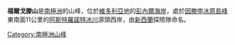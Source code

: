 {{coord|72|59|S|164|0|E|source:GNIS|display=title}}

'''福爾戈滕山'''是[[南極洲|南極洲]]的山峰，位於[[維多利亞地|維多利亞地]]的[[彭內爾海岸|彭內爾海岸]]，處於[[因滕申冰原島峰|因滕申冰原島峰]]東南面11公里的[[阿斯特羅諾特冰川|阿斯特羅諾特冰川]]源頭西岸，由[[新西蘭|新西蘭]]探險隊命名。

{{Antarctica-geo-stub}}
[[Category:南極洲山峰|Category:南極洲山峰]]